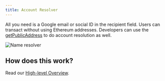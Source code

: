 ```yaml
---
title: Account Resolver
---
```


All you need is a Google email or social ID in the recipient field. Users can transact without using Ethereum addresses. Developers can use the
[getPublicAddress](../api-reference/address-resolver#getpublicaddress) to do account resolution as well.

![Name resolver](/contents/nameresolver.png)

## How does this work?

Read our [High-level Overview](../../key-infrastructure/system-architecture).
